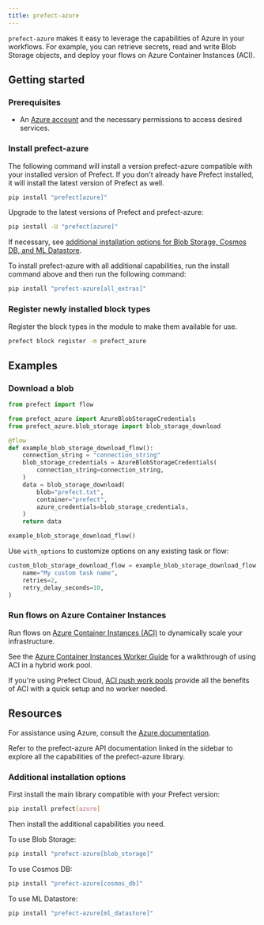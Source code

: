 ```yaml
---
title: prefect-azure
---
```


`prefect-azure` makes it easy to leverage the capabilities of Azure in your workflows.
For example, you can retrieve secrets, read and write Blob Storage objects, and deploy your flows on Azure Container Instances (ACI).

## Getting started

### Prerequisites

- An [Azure account](https://azure.microsoft.com/) and the necessary permissions to access desired services.

### Install prefect-azure

The following command will install a version prefect-azure compatible with your installed version of Prefect. 
If you don't already have Prefect installed, it will install the latest version of Prefect as well.

```bash
pip install "prefect[azure]"
```

Upgrade to the latest versions of Prefect and prefect-azure:

```bash
pip install -U "prefect[azure]"
```

If necessary, see [additional installation options for Blob Storage, Cosmos DB, and ML Datastore](#additional-installation-options).

To install prefect-azure with all additional capabilities, run the install command above and then run the following command:

```bash
pip install "prefect-azure[all_extras]"
```

### Register newly installed block types

Register the block types in the module to make them available for use.

```bash
prefect block register -m prefect_azure
```

## Examples

### Download a blob

```python
from prefect import flow

from prefect_azure import AzureBlobStorageCredentials
from prefect_azure.blob_storage import blob_storage_download

@flow
def example_blob_storage_download_flow():
    connection_string = "connection_string"
    blob_storage_credentials = AzureBlobStorageCredentials(
        connection_string=connection_string,
    )
    data = blob_storage_download(
        blob="prefect.txt",
        container="prefect",
        azure_credentials=blob_storage_credentials,
    )
    return data

example_blob_storage_download_flow()
```

Use `with_options` to customize options on any existing task or flow:

```python
custom_blob_storage_download_flow = example_blob_storage_download_flow.with_options(
    name="My custom task name",
    retries=2,
    retry_delay_seconds=10,
)
```

### Run flows on Azure Container Instances

Run flows on [Azure Container Instances (ACI)](https://learn.microsoft.com/en-us/azure/container-instances/) to dynamically scale your infrastructure.

See the [Azure Container Instances Worker Guide](/integrations/prefect-azure/aci_worker/) for a walkthrough of using ACI in a hybrid work pool.

If you're using Prefect Cloud, [ACI push work pools](/3.0/deploy/infrastructure-examples/serverless/#__tabbed_1_2) provide all the benefits of ACI with a quick setup and no worker needed.

## Resources

For assistance using Azure, consult the [Azure documentation](https://learn.microsoft.com/en-us/azure).

Refer to the prefect-azure API documentation linked in the sidebar to explore all the capabilities of the prefect-azure library.

### Additional installation options

First install the main library compatible with your Prefect version:

```bash
pip install prefect[azure]
```

Then install the additional capabilities you need.

To use Blob Storage:

```bash
pip install "prefect-azure[blob_storage]"
```

To use Cosmos DB:

```bash
pip install "prefect-azure[cosmos_db]"
```

To use ML Datastore:

```bash
pip install "prefect-azure[ml_datastore]"
```
